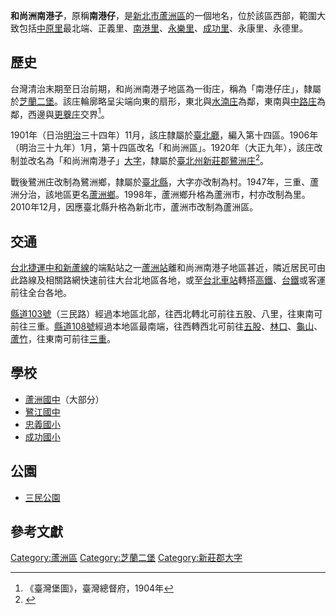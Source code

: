 {{noteTA
|1 = zh-cn:庄; zh-hk:庄; zh-tw:庄;
}}
'''和尚洲南港子'''，原稱'''南港仔'''，是[[新北市|新北市]][[蘆洲區|蘆洲區]]的一個地名，位於該區西部，範圍大致包括[[中原里_(新北市蘆洲區)|中原里]]最北端、正義里、[[南港里_(新北市蘆洲區)|南港里]]、[[永樂里_(新北市蘆洲區)|永樂里]]、[[成功里_(新北市蘆洲區)|成功里]]、永康里、永德里。

==歷史==
台灣清治末期至日治前期，和尚洲南港子地區為一街庄，稱為「南港仔庄」，隸屬於[[芝蘭二堡|芝蘭二堡]]。該庄輪廓略呈尖端向東的扇形，東北與[[和尚洲水湳|水湳庄]]為鄰，東南與[[和尚洲中路|中路庄]]為鄰，西邊與[[更寮_(新北市)|更藔庄]]交界<ref>《臺灣堡圖》，臺灣總督府，1904年</ref>。

1901年（日治[[明治|明治]]三十四年）11月，該庄隸屬於[[臺北廳|臺北廳]]，編入第十四區。1906年（明治三十九年）1月，第十四區改名「和尚洲區」。1920年（大正九年），該庄改制並改名為「和尚洲南港子」[[大字|大字]]，隸屬於[[臺北州|臺北州]][[新莊郡|新莊郡]][[鷺洲庄|鷺洲庄]]<ref name="地圖會說話">{{Cite web |url=http://mapstalk.blogspot.tw/2010/10/1901-2010.html |title=《臺北市沿革 1901-2010》，地圖會說話網站 |accessdate=2016-07-25 |archive-date=2016-08-16 |archive-url=https://web.archive.org/web/20160816203231/http://mapstalk.blogspot.tw/2010/10/1901-2010.html |dead-url=no }}</ref>。

戰後鷺洲庄改制為鷺洲鄉，隸屬於[[臺北縣|臺北縣]]，大字亦改制為村。1947年，三重、蘆洲分治，該地區更名[[蘆洲鄉_(臺灣)|蘆洲鄉]]。1998年，蘆洲鄉升格為蘆洲市，村亦改制為里。2010年12月，因應臺北縣升格為新北市，蘆洲市改制為蘆洲區。

==交通==
[[台北捷運|台北捷運]][[中和新蘆線|中和新蘆線]]的端點站之一[[蘆洲站|蘆洲站]]離和尚洲南港子地區甚近，隣近居民可由此路線及相關路網快速前往大台北地區各地，或至[[台北車站|台北車站]]轉搭[[台灣高鐵|高鐵]]、[[台鐵|台鐵]]或客運前往全台各地。

[[縣道103號|縣道103號]]（三民路）經過本地區北部，往西北轉北可前往五股、八里，往東南可前往三重。[[縣道108號|縣道108號]]經過本地區最南端，往西轉西北可前往[[五股|五股]]、[[林口區|林口]]、[[龜山區|龜山]]、[[蘆竹區|蘆竹]]，往東南可前往[[三重區|三重]]。

==學校==
*[[蘆洲國中|蘆洲國中]]（大部分）
*[[鷺江國中|鷺江國中]]
*[[忠義國小_(新北市)|忠義國小]]
*[[成功國小_(新北市)|成功國小]]

==公園==
*[[三民公園|三民公園]]

==參考文獻==
{{reflist}}

{{新莊郡}}

[[Category:蘆洲區|Category:蘆洲區]]
[[Category:芝蘭二堡|Category:芝蘭二堡]]
[[Category:新莊郡大字|Category:新莊郡大字]]